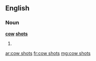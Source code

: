 ==English==

===Noun===
'''[[cow]] [[shot]]s'''

# {{plural of|[[cow shot]]}}

[[ar:cow shots]]
[[fr:cow shots]]
[[mg:cow shots]]